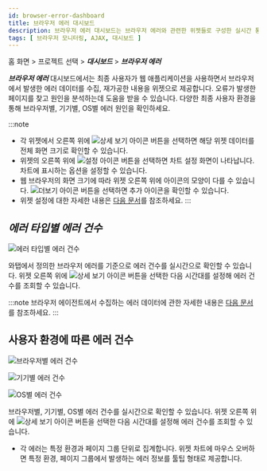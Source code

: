 ```yaml
---
id: browser-error-dashboard
title: 브라우저 에러 대시보드
description: 브라우저 에러 대시보드는 브라우저 에러와 관련한 위젯들로 구성한 실시간 통계 데이터 대시보드입니다.
tags: [ 브라우저 모니터링, AJAX, 대시보드 ]
---
```


홈 화면 > 프로젝트 선택 > ***대시보드*** > ***브라우저 에러***

***브라우저 에러*** 대시보드에서는 최종 사용자가 웹 애플리케이션을 사용하면서 브라우저에서 발생한 에러 데이터를 수집, 재가공한 내용을 위젯으로 제공합니다. 오류가 발생한 페이지를 찾고 원인을 분석하는데 도움을 받을 수 있습니다. 다양한 최종 사용자 환경을 통해 브라우저별, 기기별, OS별 에러 원인을 확인하세요.

:::note
* 각 위젯에서 오른쪽 위에 ![상세 보기 아이콘](/img/ico-detail-mode.svg) 버튼을 선택하면 해당 위젯 데이터를 전체 화면 크기로 확인할 수 있습니다.
* 위젯의 오른쪽 위에 ![설정 아이콘](/img/ico-setting.svg) 버튼을 선택하면 차트 설정 화면이 나타납니다. 차트에 표시하는 옵션을 설정할 수 있습니다.
* 웹 브라우저의 화면 크기에 따라 위젯 오른쪽 위에 아이콘의 모양이 다를 수 있습니다. ![더보기 아이콘](/img/ico-more.svg) 버튼을 선택하면 추가 아이콘을 확인할 수 있습니다.
* 위젯 설정에 대한 자세한 내용은 [다음 문서](dashboard-widget-setting)를 참조하세요.
:::

## ***에러 타입별 에러 건수***

![에러 타입별 에러 건수](/img/rum-browser-err-count.png)

와탭에서 정의한 브라우저 에러를 기준으로 에러 건수를 실시간으로 확인할 수 있습니다. 위젯 오른쪽 위에 ![상세 보기 아이콘](/img/ico-detail-mode.svg) 버튼을 선택한 다음 시간대를 설정해 에러 건수를 조회할 수 있습니다. 

:::note
브라우저 에이전트에서 수집하는 에러 데이터에 관한 자세한 내용은 [다음 문서](collect-data#error-event)를 참조하세요.
:::

## 사용자 환경에 따른 에러 건수

![브라우저별 에러 건수](/img/rum-browser-err-browser.png)

![기기별 에러 건수](/img/rum-browser-err-device.png)

![OS별 에러 건수](/img/rum-browser-err-os.png)

브라우저별, 기기별, OS별 에러 건수를 실시간으로 확인할 수 있습니다. 위젯 오른쪽 위에 ![상세 보기 아이콘](/img/ico-detail-mode.svg) 버튼을 선택한 다음 시간대를 설정해 에러 건수를 조회할 수 있습니다. 

* 각 에러는 특정 환경과 페이지 그룹 단위로 집계합니다. 위젯 차트에 마우스 오버하면 특정 환경, 페이지 그룹에서 발생하는 에러 정보를 툴팁 형태로 제공합니다.